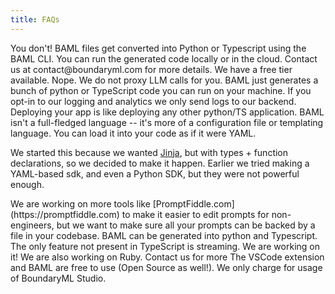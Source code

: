 ```yaml
---
title: FAQs
---
```


<AccordionGroup>
 <Accordion title="How do I run BAML code">
You don't! BAML files get converted into Python or Typescript using the BAML CLI. You can run the generated code locally or in the cloud.
 </Accordion>
  <Accordion title="What's the pricing?">
Contact us at contact@boundaryml.com for more details. We have a free tier available.
 </Accordion>
 <Accordion title="How do I run this locally? Does it add a new dependency?">
Nope. We do not proxy LLM calls for you. BAML just generates a bunch of python or TypeScript code you can run on your machine. If you opt-in to our logging and analytics we only send logs to our backend. Deploying your app is like deploying any other python/TS application.

  </Accordion>
  <Accordion title="Why make a new language?">
BAML isn't a full-fledged language -- it's more of a configuration file or templating language. You can load it into your code as if it were YAML.

We started this because we wanted [Jinja](https://jinja.palletsprojects.com/en/3.1.x/), but with types + function declarations, so we decided to make it happen. Earlier we tried making a YAML-based sdk, and even a Python SDK, but they were not powerful enough.


  </Accordion>

<Accordion title="Can I edit prompts using a no-code solution?">
  We are working on more tools like [PromptFiddle.com](https://promptfiddle.com) to make it easier to edit prompts for non-engineers, but we want to make sure all your prompts can be backed by a file in your codebase.
</Accordion>

<Accordion title="What languages are supported?">
  BAML can be generated into python and Typescript. The only feature not present in TypeScript is streaming. We are working on it! We are also working on Ruby.
  <Tooltip tip="Join the discord!">Contact us for more</Tooltip>

</Accordion>

  <Accordion title="How much does this cost?">
    The VSCode extension and BAML are free to use (Open Source as well!). We only charge for usage of
    BoundaryML Studio.
  </Accordion>
</AccordionGroup>
